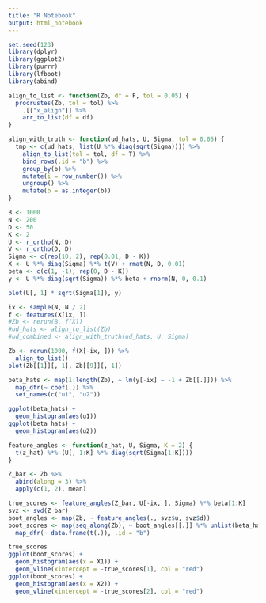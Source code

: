 ```yaml
---
title: "R Notebook"
output: html_notebook
---
```


```r
set.seed(123)
library(dplyr)
library(ggplot2)
library(purrr)
library(lfboot)
library(abind)
```


```r
align_to_list <- function(Zb, df = F, tol = 0.05) {
  procrustes(Zb, tol = tol) %>%
    .[["x_align"]] %>%
    arr_to_list(df = df)
}

align_with_truth <- function(ud_hats, U, Sigma, tol = 0.05) {
  tmp <- c(ud_hats, list(U %*% diag(sqrt(Sigma)))) %>%
    align_to_list(tol = tol, df = T) %>%
    bind_rows(.id = "b") %>%
    group_by(b) %>%
    mutate(i = row_number()) %>%
    ungroup() %>%
    mutate(b = as.integer(b))
}
```

```r
B <- 1000
N <- 200
D <- 50
K <- 2
U <- r_ortho(N, D)
V <- r_ortho(D, D)
Sigma <- c(rep(10, 2), rep(0.01, D - K))
X <- U %*% diag(Sigma) %*% t(V) + rmat(N, D, 0.01)
beta <- c(c(1, -1), rep(0, D - K))
y <- U %*% diag(sqrt(Sigma)) %*% beta + rnorm(N, 0, 0.1)
```

```r
plot(U[, 1] * sqrt(Sigma[1]), y)
```

```r
ix <- sample(N, N / 2)
f <- features(X[ix, ])
#Zb <- rerun(B, f(X))
#ud_hats <- align_to_list(Zb)
#ud_combined <- align_with_truth(ud_hats, U, Sigma)
```

```r
Zb <- rerun(1000, f(X[-ix, ])) %>%
  align_to_list()
plot(Zb[[1]][, 1], Zb[[9]][, 1])
```


```r
beta_hats <- map(1:length(Zb), ~ lm(y[-ix] ~ -1 + Zb[[.]])) %>%
  map_dfr(~ coef(.)) %>%
  set_names(c("u1", "u2"))
```


```r
ggplot(beta_hats) +
  geom_histogram(aes(u1))
ggplot(beta_hats) +
  geom_histogram(aes(u2))
```

```r
feature_angles <- function(z_hat, U, Sigma, K = 2) {
  t(z_hat) %*% (U[, 1:K] %*% diag(sqrt(Sigma[1:K])))
}
```


```r
Z_bar <- Zb %>%
  abind(along = 3) %>%
  apply(c(1, 2), mean)

true_scores <- feature_angles(Z_bar, U[-ix, ], Sigma) %*% beta[1:K]
svz <- svd(Z_bar)
boot_angles <- map(Zb, ~ feature_angles(., svz$u, svz$d))
boot_scores <- map(seq_along(Zb), ~ boot_angles[[.]] %*% unlist(beta_hats[., ])) %>%
  map_dfr(~ data.frame(t(.)), .id = "b")
```

```r
true_scores
ggplot(boot_scores) +
  geom_histogram(aes(x = X1)) +
  geom_vline(xintercept = -true_scores[1], col = "red")
ggplot(boot_scores) +
  geom_histogram(aes(x = X2)) +
  geom_vline(xintercept = -true_scores[2], col = "red")
```

